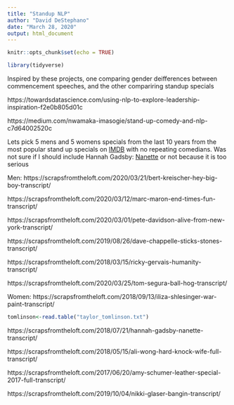 ```yaml
---
title: "Standup NLP"
author: "David DeStephano"
date: "March 28, 2020"
output: html_document
---
```


```r
knitr::opts_chunk$set(echo = TRUE)
```

```r
library(tidyverse)
```


Inspired by these projects, one comparing gender deifferences between commencement speeches, and the other compariring standup specials 

https://towardsdatascience.com/using-nlp-to-explore-leadership-inspiration-f2e0b805d01c

https://medium.com/nwamaka-imasogie/stand-up-comedy-and-nlp-c7d64002520c

Lets pick 5 mens and 5 womens specials from the last 10 years from the most popular stand up specials on [IMDB](https://www.imdb.com/search/title/?title_type=tv_special&genres=comedy&explore=title_type,genres) with no repeating comedians. Was not sure if I should include Hannah Gadsby: [Nanette](https://scrapsfromtheloft.com/2018/07/21/hannah-gadsby-nanette-transcript/) or not because it is too serious


Men:
https://scrapsfromtheloft.com/2020/03/21/bert-kreischer-hey-big-boy-transcript/

https://scrapsfromtheloft.com/2020/03/12/marc-maron-end-times-fun-transcript/

https://scrapsfromtheloft.com/2020/03/01/pete-davidson-alive-from-new-york-transcript/

https://scrapsfromtheloft.com/2019/08/26/dave-chappelle-sticks-stones-transcript/

https://scrapsfromtheloft.com/2018/03/15/ricky-gervais-humanity-transcript/

https://scrapsfromtheloft.com/2020/03/25/tom-segura-ball-hog-transcript/


Women:
https://scrapsfromtheloft.com/2018/09/13/iliza-shlesinger-war-paint-transcript/

```r
tomlinson<-read.table("taylor_tomlinson.txt")

```

https://scrapsfromtheloft.com/2018/07/21/hannah-gadsby-nanette-transcript/

https://scrapsfromtheloft.com/2018/05/15/ali-wong-hard-knock-wife-full-transcript/

https://scrapsfromtheloft.com/2017/06/20/amy-schumer-leather-special-2017-full-transcript/

https://scrapsfromtheloft.com/2019/10/04/nikki-glaser-bangin-transcript/





